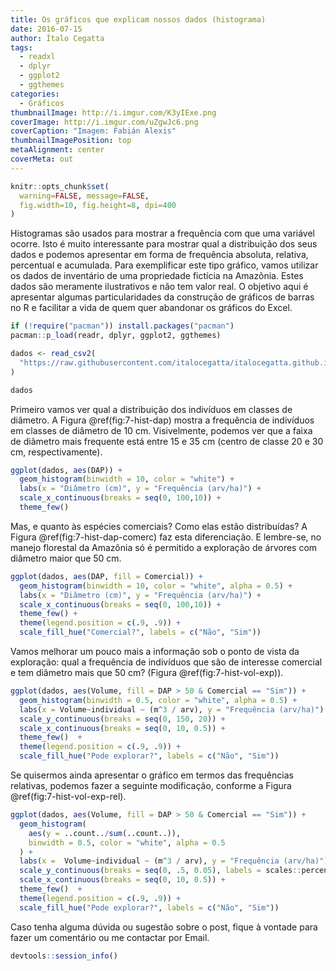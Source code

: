 ```yaml
---
title: Os gráficos que explicam nossos dados (histograma)
date: 2016-07-15
author: Ítalo Cegatta
tags:
  - readxl
  - dplyr
  - ggplot2
  - ggthemes
categories:
  - Gráficos
thumbnailImage: http://i.imgur.com/K3yIExe.png
coverImage: http://i.imgur.com/uZgwJc6.png
coverCaption: "Imagem: Fabián Alexis"
thumbnailImagePosition: top
metaAlignment: center
coverMeta: out
---
```


```r
knitr::opts_chunk$set(
  warning=FALSE, message=FALSE,
  fig.width=10, fig.height=8, dpi=400
)
```

Histogramas são usados para mostrar a frequência com que uma variável ocorre. Isto é muito interessante para mostrar qual a distribuição dos seus dados e podemos apresentar em forma de frequência absoluta, relativa, percentual e acumulada. Para exemplificar este tipo gráfico, vamos utilizar os dados de inventário de uma propriedade fictícia na Amazônia. Estes dados são meramente ilustrativos e não tem valor real. O objetivo aqui é apresentar algumas particularidades da construção de gráficos de barras no R e facilitar a vida de quem quer abandonar os gráficos do Excel.

```r
if (!require("pacman")) install.packages("pacman")
pacman::p_load(readr, dplyr, ggplot2, ggthemes)
```

```r
dados <- read_csv2(
  "https://raw.githubusercontent.com/italocegatta/italocegatta.github.io_source/master/content/dados/base_amazonia.csv"
)

dados
```

Primeiro vamos ver qual a distribuição dos indivíduos em classes de diâmetro. A Figura \@ref(fig:7-hist-dap) mostra a frequência de indivíduos em classes de diâmetro de 10 cm. Visivelmente, podemos ver que a faixa de diâmetro mais frequente está entre 15 e 35 cm (centro de classe 20 e 30 cm, respectivamente).

```r
ggplot(dados, aes(DAP)) +
  geom_histogram(binwidth = 10, color = "white") +
  labs(x = "Diâmetro (cm)", y = "Frequência (arv/ha)") +
  scale_x_continuous(breaks = seq(0, 100,10)) +
  theme_few()
```

Mas, e quanto às espécies comerciais? Como elas estão distribuídas? A Figura \@ref(fig:7-hist-dap-comerc) faz esta diferenciação. E lembre-se, no manejo florestal da Amazônia só é permitido a exploração de árvores com diâmetro maior que 50 cm.

```r
ggplot(dados, aes(DAP, fill = Comercial)) +
  geom_histogram(binwidth = 10, color = "white", alpha = 0.5) +
  labs(x = "Diâmetro (cm)", y = "Frequência (arv/ha)") +
  scale_x_continuous(breaks = seq(0, 100,10)) +
  theme_few() +
  theme(legend.position = c(.9, .9)) +
  scale_fill_hue("Comercial?", labels = c("Não", "Sim"))
```

Vamos melhorar um pouco mais a informação sob o ponto de vista da exploração: qual a frequência de indivíduos que são de interesse comercial e tem diâmetro mais que 50 cm? (Figura \@ref(fig:7-hist-vol-exp)).

```r
ggplot(dados, aes(Volume, fill = DAP > 50 & Comercial == "Sim")) +
  geom_histogram(binwidth = 0.5, color = "white", alpha = 0.5) +
  labs(x = Volume~individual ~ (m^3 / arv), y = "Frequência (arv/ha)") +
  scale_y_continuous(breaks = seq(0, 150, 20)) +
  scale_x_continuous(breaks = seq(0, 10, 0.5)) +
  theme_few()  +
  theme(legend.position = c(.9, .9)) +
  scale_fill_hue("Pode explorar?", labels = c("Não", "Sim"))
```

Se quisermos ainda apresentar o gráfico em termos das frequências relativas, podemos fazer a seguinte modificação, conforme a Figura \@ref(fig:7-hist-vol-exp-rel).

```r
ggplot(dados, aes(Volume, fill = DAP > 50 & Comercial == "Sim")) +
  geom_histogram(
    aes(y = ..count../sum(..count..)),
    binwidth = 0.5, color = "white", alpha = 0.5
  ) +
  labs(x =  Volume~individual ~ (m^3 / arv), y = "Frequência (arv/ha)") +
  scale_y_continuous(breaks = seq(0, .5, 0.05), labels = scales::percent) +
  scale_x_continuous(breaks = seq(0, 10, 0.5)) +
  theme_few()  +
  theme(legend.position = c(.9, .9)) +
  scale_fill_hue("Pode explorar?", labels = c("Não", "Sim"))
```

Caso tenha alguma dúvida ou sugestão sobre o post, fique à vontade para fazer um comentário ou me contactar por Email.

```r
devtools::session_info()
```

